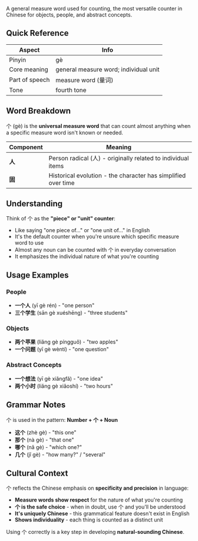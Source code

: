 A general measure word used for counting, the most versatile counter in Chinese for objects, people,
and abstract concepts.

## Quick Reference

| Aspect         | Info                                  |
| -------------- | ------------------------------------- |
| Pinyin         | gè                                    |
| Core meaning   | general measure word; individual unit |
| Part of speech | measure word (量词)                   |
| Tone           | fourth tone                           |

## Word Breakdown

个 (gè) is the **universal measure word** that can count almost anything when a specific measure
word isn't known or needed.

| Component | Meaning                                                       |
| --------- | ------------------------------------------------------------- |
| **人**    | Person radical (人) - originally related to individual items  |
| **固**    | Historical evolution - the character has simplified over time |

## Understanding

Think of 个 as the **"piece" or "unit" counter**:

- Like saying "one piece of..." or "one unit of..." in English
- It's the default counter when you're unsure which specific measure word to use
- Almost any noun can be counted with 个 in everyday conversation
- It emphasizes the individual nature of what you're counting

## Usage Examples

### **People**

- **一个人** (yī gè rén) - "one person"
- **三个学生** (sān gè xuéshēng) - "three students"

### **Objects**

- **两个苹果** (liǎng gè píngguǒ) - "two apples"
- **一个问题** (yī gè wèntí) - "one question"

### **Abstract Concepts**

- **一个想法** (yī gè xiǎngfǎ) - "one idea"
- **两个小时** (liǎng gè xiǎoshí) - "two hours"

## Grammar Notes

个 is used in the pattern: **Number + 个 + Noun**

- **这个** (zhè gè) - "this one"
- **那个** (nà gè) - "that one"
- **哪个** (nǎ gè) - "which one?"
- **几个** (jǐ gè) - "how many?" / "several"

## Cultural Context

个 reflects the Chinese emphasis on **specificity and precision** in language:

- **Measure words show respect** for the nature of what you're counting
- **个 is the safe choice** - when in doubt, use 个 and you'll be understood
- **It's uniquely Chinese** - this grammatical feature doesn't exist in English
- **Shows individuality** - each thing is counted as a distinct unit

Using 个 correctly is a key step in developing **natural-sounding Chinese**.
